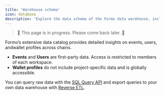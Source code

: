 ```yaml
---
title: 'Warehouse schema'
icon: database
description: 'Explore the data schema of the Formo data warehouse, including events, users, and wallet profiles.'
---
```


> 🚧 This page is in progress. Please come back later. 🚧

Formo’s extensive data catalog provides detailed insights on events, users, andwallet profiles across chains.

- **Events** and **Users** are first-party data. Access is restricted to members of each workspace. 
- **Wallet profiles** do not include project-specific data and is globally accessible.

You can query raw data with the [SQL Query API](/api-reference/overview#sql-query-api) and export queries to your own data warehouse with [Reverse ETL](/data/reverse-etl).
